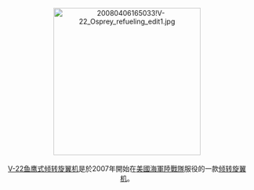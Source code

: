 <center>
[[File:20080406165033!V-22_Osprey_refueling_edit1.jpg|300px]]
<br><br>
[[V-22鱼鹰式倾转旋翼机|V-22鱼鹰式倾转旋翼机]]是於2007年開始在[[美國|美國]][[海軍陸戰隊|海軍陸戰隊]]服役的一款[[倾转旋翼机|倾转旋翼机]]。
</center>